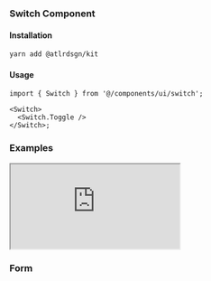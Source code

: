 ### Switch Component

#### Installation

```bash
yarn add @atlrdsgn/kit
```

#### Usage

```tsx
import { Switch } from '@/components/ui/switch';

<Switch>
  <Switch.Toggle />
</Switch>;
```

### Examples

<iframe
  src='https://codesandbox.io/embed/kit-switch-djn6qs?fontsize=12&hidenavigation=1&theme=light&view=preview'
  style={{
    height: '300px',
    width: '100%',
    border: '2px solid blue',
    borderRadius: '12px',
    overflow: 'hidden',
  }}
  title='kit.switch'
  allow='accelerometer; ambient-light-sensor; camera; encrypted-media; geolocation; gyroscope; hid; microphone; midi; payment; usb; vr; xr-spatial-tracking'
  sandbox='allow-forms allow-modals allow-popups allow-presentation allow-same-origin allow-scripts'></iframe>

### Form
